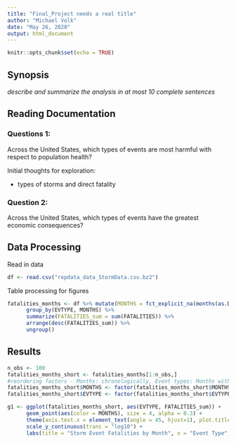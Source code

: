 ```yaml
---
title: "Final_Project needs a real title"
author: "Michael Volk"
date: "May 26, 2020"
output: html_document
---
```


```r
knitr::opts_chunk$set(echo = TRUE)
```
## Synopsis

_describe and summarize the analysis in at most 10 complete sentences_ 

## Reading Documentation

### Questions 1:

Across the United States, which types of events are most harmful with respect to population health?

Initial thoughts for exploration:

- types of storms and direct fatality

### Question 2:

Across the United States, which types of events have the greatest economic consequences?

## Data Processing

Read in data

```r
df <- read.csv("repdata_data_StormData.csv.bz2")
```

Table processing for figures

```r
fatalities_months <- df %>% mutate(MONTHS = fct_explicit_na(months(as.Date(df$BGN_DATE, "%m/%d/%y")))) %>%
      group_by(EVTYPE, MONTHS) %>%
      summarize(FATALITIES_sum = sum(FATALITIES)) %>%
      arrange(desc(FATALITIES_sum)) %>% 
      ungroup()
```
## Results

```r
n_obs <- 100
fatalities_months_short <- fatalities_months[1:n_obs,]
#reordering factors - Months: chronologically, Event types: Months with highest fatality totals
fatalities_months_short$MONTHS <- factor(fatalities_months_short$MONTHS, levels = month.name)
fatalities_months_short$EVTYPE <- factor(fatalities_months_short$EVTYPE, levels = unique(fatalities_months_short$EVTYPE))

g1 <- ggplot(fatalities_months_short, aes(EVTYPE, FATALITIES_sum)) + 
      geom_point(aes(color = MONTHS), size = 4, alpha = 0.3) + 
      theme(axis.text.x = element_text(angle = 45, hjust=1), plot.title = element_text(hjust = 0.5)) +
      scale_y_continuous(trans = "log10") +
      labs(title = "Storm Event Fatalities by Month", x = "Event Type", y = expression(Total~Fatalities~(log[10]~scale)))
```



```r


```








